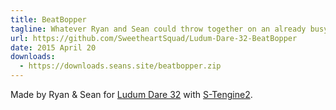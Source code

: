 ```yaml
---
title: BeatBopper
tagline: Whatever Ryan and Sean could throw together on an already busy weekend
url: https://github.com/SweetheartSquad/Ludum-Dare-32-BeatBopper
date: 2015 April 20
downloads:
  - https://downloads.seans.site/beatbopper.zip
---
```


Made by Ryan & Sean for [Ludum Dare 32](http://ldjam.com/) with [S-Tengine2](https://github.com/SweetheartSquad/S-Tengine2).
